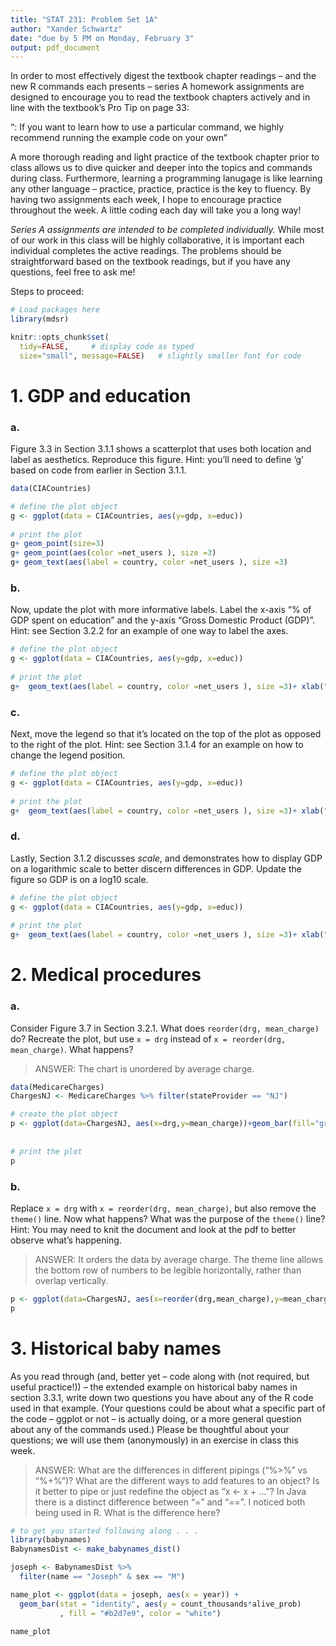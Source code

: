 ```yaml
---
title: "STAT 231: Problem Set 1A"
author: "Xander Schwartz"
date: "due by 5 PM on Monday, February 3"
output: pdf_document
---
```


In order to most effectively digest the textbook chapter readings -- and the  new R commands each presents -- series A homework assignments are designed to encourage you to read the textbook chapters actively and in line with the textbook's Pro Tip on page 33:

"\textbf{Pro Tip}: If you want to learn how to use a particular command, we highly recommend running the example code on your own" 

A more thorough reading and light practice of the textbook chapter prior to class allows us to dive quicker and deeper into the topics and commands during class.  Furthermore, learning a programming lanugage is like learning any other language -- practice, practice, practice is the key to fluency.  By having two assignments each week, I hope to encourage practice throughout the week.  A little coding each day will take you a long way!

*Series A assignments are intended to be completed individually.*  While most of our work in this class will be highly collaborative, it is important each individual completes the active readings.  The problems should be straightforward based on the textbook readings, but if you have any questions, feel free to ask me!

Steps to proceed:

\begin{enumerate}
\item In RStudio, go to File > Open Project, navigate to the folder with the course-content repo, select the course-content project (course-content.Rproj), and click "Open" 
\item Pull the course-content repo (e.g. using the blue-ish down arrow in the Git tab in upper right window)
\item Copy ps1A.Rmd from the course repo to your repo (see page 6 of the GitHub Classroom Guide for Stat231 if needed)
\item In the ps1A.Rmd file in YOUR repo, replace "YOUR NAME HERE" with your name
\item Add in your responses, committing and pushing to YOUR repo in appropriate places along the way
\item Run "Knit PDF" 
\item Upload the pdf to Gradescope
\end{enumerate}

```r
# Load packages here 
library(mdsr)   

knitr::opts_chunk$set(
  tidy=FALSE,     # display code as typed
  size="small", message=FALSE)   # slightly smaller font for code
```

\newpage
# 1. GDP and education

### a. 
Figure 3.3 in Section 3.1.1 shows a scatterplot that uses both location and label as aesthetics.  Reproduce this figure.  Hint: you'll need to define 'g' based on code from earlier in Section 3.1.1.

```r
data(CIACountries)

# define the plot object
g <- ggplot(data = CIACountries, aes(y=gdp, x=educ))
  
# print the plot 
g+ geom_point(size=3)
g+ geom_point(aes(color =net_users ), size =3)
g+ geom_text(aes(label = country, color =net_users ), size =3)


```

### b.
Now, update the plot with more informative labels.  Label the x-axis "% of GDP spent on education" and the y-axis "Gross Domestic Product (GDP)".  Hint: see Section 3.2.2 for an example of one way to label the axes.

```r
# define the plot object
g <- ggplot(data = CIACountries, aes(y=gdp, x=educ))
  
# print the plot 
g+  geom_text(aes(label = country, color =net_users ), size =3)+ xlab("% of GDP spent on education")+ylab("Gross Domestic Product (GDP)")

```

### c.
Next, move the legend so that it's located on the top of the plot as opposed to the right of the plot.  Hint: see Section 3.1.4 for an example on how to change the legend position.

```r
# define the plot object
g <- ggplot(data = CIACountries, aes(y=gdp, x=educ))
  
# print the plot 
g+  geom_text(aes(label = country, color =net_users ), size =3)+ xlab("% of GDP spent on education")+ylab("Gross Domestic Product (GDP)") + theme(legend.position = "top")
```

### d.
Lastly, Section 3.1.2 discusses *scale*, and demonstrates how to display GDP on a logarithmic scale to better discern differences in GDP.  Update the figure so GDP is on a log10 scale.  

```r


# define the plot object
g <- ggplot(data = CIACountries, aes(y=gdp, x=educ))
  
# print the plot 
g+  geom_text(aes(label = country, color =net_users ), size =3)+ xlab("% of GDP spent on education")+ylab("Gross Domestic Product (GDP)") + theme(legend.position = "top")+ coord_trans(y="log10")
```



\newpage 
# 2. Medical procedures

### a.
Consider Figure 3.7 in Section 3.2.1.  What does `reorder(drg, mean_charge)` do?  Recreate the plot, but use `x = drg` instead of `x = reorder(drg, mean_charge)`.  What happens?

> ANSWER: The chart is unordered by average charge. 

```r
data(MedicareCharges)
ChargesNJ <- MedicareCharges %>% filter(stateProvider == "NJ")

# create the plot object
p <- ggplot(data=ChargesNJ, aes(x=drg,y=mean_charge))+geom_bar(fill="gray",stat="identity")+theme(axis.text.x=element_text(angle=90, hjust=1))+xlab("Medical Procedure (DRG)")+ylab("Statewide Average Charges ($)")
  
  
# print the plot
p
```

### b.
Replace `x = drg` with `x = reorder(drg, mean_charge)`, but also remove the `theme()` line.  Now what happens?  What was the purpose of the `theme()` line?  Hint: You may need to knit the document and look at the pdf to better observe what's happening.

> ANSWER: It orders the data by average charge. The theme line allows the bottom row of numbers to be legible horizontally, rather than overlap vertically. 

```r
p <- ggplot(data=ChargesNJ, aes(x=reorder(drg,mean_charge),y=mean_charge))+geom_bar(fill="gray",stat="identity")+xlab("Medical Procedure (DRG)")+ylab("Statewide Average Charges ($)")
p
```


\newpage 
# 3. Historical baby names

As you read through (and, better yet -- code along with (not required, but useful practice!)) -- the extended example on historical baby names in section 3.3.1, write down two questions you have about any of the R code used in that example.  (Your questions could be about what a specific part of the code -- ggplot or not -- is actually doing, or a more general question about any of the commands used.)  Please be thoughtful about your questions; we will use them (anonymously) in an exercise in class this week.

> ANSWER: What are the differences in different pipings ("%>%" vs "%+%")? What are the different ways to add features to an object? Is it better to pipe or just redefine the object as "x <- x + ..."?
  In Java there is a distinct difference between "=" and "==". I noticed both being used in R. What is the difference here? 





```r
# to get you started following along . . .
library(babynames)
BabynamesDist <- make_babynames_dist()

joseph <- BabynamesDist %>%
  filter(name == "Joseph" & sex == "M")

name_plot <- ggplot(data = joseph, aes(x = year)) +
  geom_bar(stat = "identity", aes(y = count_thousands*alive_prob)
           , fill = "#b2d7e9", color = "white")

name_plot
```





